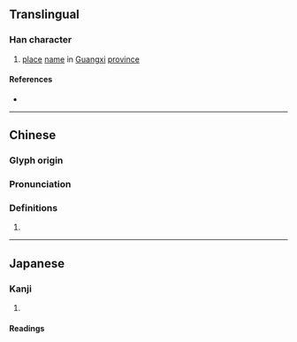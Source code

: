 {{also|岽}}
{{character info}}
==Translingual==

===Han character===
{{Han char|rn=46|rad=山|as=08|sn=11|four=25796|canj=UDW|ids=⿰山東}}

# [[place]] [[name]] in [[Guangxi]] [[province]]

====References====
* {{Han ref|kx=0314.290|dkj=08200|dj=0615.150|hdz=10778.030|uh=5D20|ud=23840|bh=D4F8|bd=54520}}

----

==Chinese==
{{zh-forms}}

===Glyph origin===
{{Han etym}}

===Pronunciation===
{{zh-pron
|m=dōng
|c=dung3
|mc=y
|oc=y
|cat=
}}

===Definitions===
{{zh-hanzi}}

# {{rfdef|zh}}

----

==Japanese==

===Kanji===
{{ja-kanji|grade=|rs=山08}}

# {{rfdef|ja|sort=山08}}

====Readings====
{{ja-readings|on=[[とう]] (tō), [[つ]] (tsu)|kun=}}